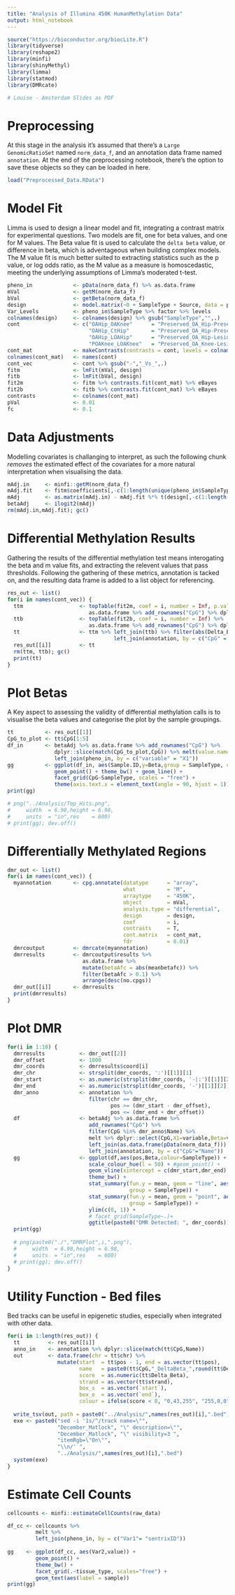 ```yaml
---
title: "Analysis of Illumina 450K HumanMethylation Data"
output: html_notebook
---
```



```r
source("https://bioconductor.org/biocLite.R")
library(tidyverse)
library(reshape2)
library(minfi)
library(shinyMethyl)
library(limma)
library(statmod)
library(DMRcate)

# Louise - Amsterdam Slides as PDF
```


# Preprocessing
At this stage in the analysis it's assumed that there's a `Large GenomicRatioSet` named `norm_data_f`, and an annotation data frame named `annotation`. At the end of the preprocessing notebook, there's the option to save these objects so they can be loaded in here.  

```r
load("Preprocessed_Data.RData")
```


# Model Fit
Limma is used to design a linear model and fit, integrating a contrast matrix for experimental questions. Two models are fit, one for beta values, and one for M values. The Beta value fit is used to calculate the `delta beta` value, or difference in beta, which is adventageous when building complex models. The M value fit is much better suited to extracting statistics such as the p value, or log odds ratio, as the M value as a measure is homoscedastic, meeting the underlying assumptions of Limma's moderated t-test. 

```r
pheno_in             <- pData(norm_data_f) %>% as.data.frame
mVal                 <- getM(norm_data_f)
bVal                 <- getBeta(norm_data_f)
design               <- model.matrix(~0 + SampleType + Source, data = pheno_in)
Var_Levels           <- pheno_in$SampleType %>% factor %>% levels
colnames(design)     <- colnames(design) %>% gsub("SampleType","",.)
cont                 <- c("OAHip_OAKnee"      = "Preserved_OA_Hip-Preserved_OA_Knee",
                          "OAHip_CtHip"       = "Preserved_OA_Hip-Preserved_Control_Hip",
                          "OAHip_LOAHip"      = "Preserved_OA_Hip-Lesioned_OA_Hip",
                          "POAKnee_LOAKnee"   = "Preserved_OA_Knee-Lesioned_OA_Knee")
cont_mat             <- makeContrasts(contrasts = cont, levels = colnames(design))
colnames(cont_mat)   <- names(cont)
cont_vec             <- cont %>% gsub("-","_Vs_",.)
fitm                 <- lmFit(mVal, design) 
fitb                 <- lmFit(bVal, design)
fit2m                <- fitm %>% contrasts.fit(cont_mat) %>% eBayes
fit2b                <- fitb %>% contrasts.fit(cont_mat) %>% eBayes
contrasts            <- colnames(cont_mat)
pVal                 <- 0.01
fc                   <- 0.1
```



# Data Adjustments
Modelling covariates is challanging to interpret, as such the following chunk *removes* the estimated effect of the covariates for a more natural interpretation when visualising the data. 

```r
mAdj.in     <- minfi::getM(norm_data_f)
mAdj.fit    <- fitm$coefficients[,-c(1:length(unique(pheno_in$SampleType)))]
mAdj        <- as.matrix(mAdj.in) - mAdj.fit %*% t(design[,-c(1:length(unique(pheno_in$SampleType)))])
betaAdj     <- ilogit2(mAdj)
rm(mAdj.in,mAdj.fit); gc()
```


# Differential Methylation Results
Gathering the results of the differential methylation test means interogating the beta and m value fits, and extracting the relevent values that pass thresholds. Following the gathering of these metrics, annotation is tacked on, and the resulting data frame is added to a list object for referencing. 


```r
res_out <- list()
for(i in names(cont_vec)) {
  ttm                  <- topTable(fit2m, coef = i, number = Inf, p.value = pVal) %>% 
                          as.data.frame %>% add_rownames("CpG") %>% dplyr::select(CpG,`adj.P.Val`)
  ttb                  <- topTable(fit2b, coef = i, number = Inf) %>% 
                          as.data.frame %>% add_rownames("CpG") %>% dplyr::select(CpG,Delta_Beta = logFC)
  tt                   <- ttm %>% left_join(ttb) %>% filter(abs(Delta_Beta) > fc) %>% 
                                  left_join(annotation, by = c("CpG" = "Name"))
  res_out[[i]]         <- tt
  rm(ttm, ttb); gc()
  print(tt)
}

```


# Plot Betas
A Key aspect to assessing the validity of differential methylation calls is to visualise the beta values and categorise the plot by the sample groupings. 

```r
tt          <- res_out[[1]]
CpG_to_plot <- tt$CpG[1:5]
df_in       <- betaAdj %>% as.data.frame %>% add_rownames("CpG") %>% 
               dplyr::slice(match(CpG_to_plot,CpG)) %>% melt(value.name = "Beta") %>% 
               left_join(pheno_in, by = c("variable" = "X1"))
gg          <- ggplot(df_in, aes(Sample.ID,y=Beta,group = SampleType, colour = SampleType)) +
               geom_point() + theme_bw() + geom_line() +
               facet_grid(CpG~SampleType, scales = "free") +
               theme(axis.text.x = element_text(angle = 90, hjust = 1))
print(gg)

# png("../Analysis/Top_Hits.png",
#     width  = 6.98,height = 6.98,
#     units  = "in",res    = 600)
# print(gg); dev.off()
```


# Differentially Methylated Regions

```r
dmr_out <- list()
for(i in names(cont_vec)) {
  myannotation       <- cpg.annotate(datatype      = "array",
                                     what          = "M",
                                     arraytype     = "450K",
                                     object        = mVal, 
                                     analysis.type = "differential", 
                                     design        = design, 
                                     coef          = i,
                                     contrasts     = T, 
                                     cont.matrix   = cont_mat,
                                     fdr           = 0.01)
  dmrcoutput         <- dmrcate(myannotation) 
  dmrresults         <- dmrcoutput$results %>% 
                        as.data.frame %>% 
                        mutate(betaAfc = abs(meanbetafc)) %>% 
                        filter(betaAfc > 0.1) %>% 
                        arrange(desc(no.cpgs))
  dmr_out[[i]]       <- dmrresults
  print(dmrresults)
}
```



# Plot DMR

```r
for(i in 1:10) {
  dmrresults           <- dmr_out[[2]]
  dmr_offset           <- 1000
  dmr_coords           <- dmrresults$coord[i]
  dmr_chr              <- strsplit(dmr_coords, ':')[[1]][1]
  dmr_start            <- as.numeric(strsplit(dmr_coords, '-|:')[[1]][2])
  dmr_end              <- as.numeric(strsplit(dmr_coords, '-')[[1]][2])
  dmr_anno             <- annotation %>% 
                          filter(chr == dmr_chr,
                                 pos >= (dmr_start - dmr_offset),
                                 pos <= (dmr_end + dmr_offset))
  df                   <- betaAdj %>% as.data.frame %>% 
                          add_rownames("CpG") %>% 
                          filter(CpG %in% dmr_anno$Name) %>% 
                          melt %>% dplyr::select(CpG,X1=variable,Beta=value) %>% 
                          left_join(as.data.frame(pData(norm_data_f))) %>% 
                          left_join(annotation, by = c("CpG"="Name"))
  gg                   <- ggplot(df,aes(pos,Beta,colour=SampleType)) +
                          scale_colour_hue(l = 50) + #geom_point() +
                          geom_vline(xintercept = c(dmr_start,dmr_end),colour ='red') +
                          theme_bw() +
                          stat_summary(fun.y = mean, geom = "line", aes(colour = SampleType, 
                                       group = SampleType)) +
                          stat_summary(fun.y = mean, geom = "point", aes(colour = SampleType, 
                                       group = SampleType)) +
                          ylim(c(0, 1)) + 
                          # facet_grid(SampleType~.)+
                          ggtitle(paste0("DMR Detected: ", dmr_coords))
  print(gg)
  
  # png(paste0("./","DMRPlot",i,".png"),
  #     width  = 6.98,height = 6.98,
  #     units  = "in",res    = 600)
  # print(gg); dev.off()
}
```






# Utility Function - Bed files
Bed tracks can be useful in epigenetic studies, especially when integrated with other data.

```r
for(i in 1:length(res_out)) {
  tt         <- res_out[[i]]
  anno_in    <- annotation %>% dplyr::slice(match(tt$CpG,Name))
  out        <- data.frame(chr = tt$chr) %>% 
                mutate(start  = tt$pos - 1, end = as.vector(tt$pos), 
                       name   = paste0(tt$CpG,"_DeltaBeta_",round(tt$Delta_Beta,3)),
                       score  = as.numeric(tt$Delta_Beta),
                       strand = as.vector(tt$strand),
                       box_s  = as.vector(`start`),
                       box_e  = as.vector(`end`),
                       colour = ifelse(score < 0, "0,43,255", "255,0,0"))
  
  write_tsv(out, path = paste0("../Analysis/",names(res_out)[i],".bed"), col_names = F)
  exe <- paste0("sed -i '1s/^/track name=\"", 
                "December_Matlock", "\" description=\"",
                "December_Matlock", "\" visibility=3 ",
                "itemRgb=\"On\"",
                "\\n/' ", 
                "../Analysis/",names(res_out)[i],".bed")
  system(exe)
}
```


# Estimate Cell Counts

```r
cellcounts <- minfi::estimateCellCounts(raw_data)

df_cc <- cellcounts %>% 
         melt %>% 
         left_join(pheno_in, by = c("Var1"= "sentrixID")) 
          
gg    <- ggplot(df_cc, aes(Var2,value)) + 
         geom_point() + 
         theme_bw() +
         facet_grid(.~tissue_type, scales="free") +
         geom_text(aes(label = sample))
print(gg)
```






